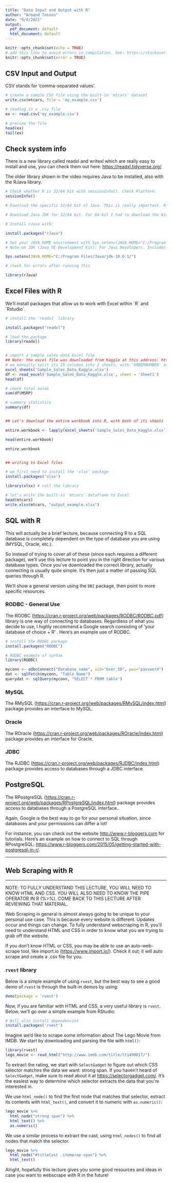 ---
title: "Data Input and Output with R"
author: "Armand Tossou"
date: "9/4/2021"
output:
  pdf_document: default
  html_document: default
---

```{r setup, include=FALSE}
knitr::opts_chunk$set(echo = TRUE)
# add this line to avoid errors in compilation. See: https://stackoverflow.com/questions/30519673/cant-resolve-error-in-rmd-file-anonymous-withcallinghandlers-withvisi
knitr::opts_chunk$set(error = TRUE)
```

## CSV Input and Output

CSV stands for 'comma-separated values '.

```{r}
# create a sample CSV file using the built-in 'mtcars' dataset
write.csv(mtcars, file = 'my_example.csv')

# reading in a .csv file
ex <- read.csv('my_example.csv')

# preview the file
head(ex)
tail(ex)

```

## Check system info

There is a new library called readxl and writexl which are really easy to install and use, you can check them out here: <https://readxl.tidyverse.org/>

The older library shown in the video requires Java to be installed, also with the RJava library.

```{r}
# Check whether R is 32/64 bit with sessionInfo(). Check Platform.
sessionInfo()

# Download the specific 32/64 bit of Java. This is really important. R and Java must have the same memory signature, either 32 or 64 bit. I had 64 bit so I downloaded the Offline 64-bit version from here: https://www.java.com/en/download/manual.jsp

# Download Java JDK for 32/64 bit. For 64-bit I had to download the Windows version from here: https://www.oracle.com/java/technologies/javase-downloads.html

# Install rJava with:

install.packages("rJava")

# Set your JAVA_HOME environment with Sys.setenv(JAVA_HOME="C:/Program Files/Java/jdk-10.0.1/") so that it points to your specific (64-bit in my case) folder that contains the jdk. Don’t worry about jdk-10.0.1 as this might change for future releases.
# Note on JDK (Java SE Development Kit): For Java Developers. Includes a complete JRE plus tools for developing, debugging, and monitoring Java

Sys.setenv(JAVA_HOME="C:/Program Files/Java/jdk-10.0.1/")

# check for errors after running this

library(rJava)
```

## Excel Files with R

We'll install packages that allow us to work with Excel within \`R\` and \`Rstudio\`.

```{r}

# install the 'readxl' library

install.packages("readxl")

# load the package
library(readxl)


# import a sample sales data Excel file
## Note: the excel file was downloaded from Kaggle at this address: https://www.kaggle.com/kyanyoga/sample-sales-data
# we manually split its 25 columns into 2 sheets, with 'ORDERNUMBER' as the unique identifier
excel_sheets('Sample_Sales_Data_Kaggle.xlsx')
df <- read_excel('Sample_Sales_Data_Kaggle.xlsx', sheet = 'Sheet1')
head(df)

# check total sales
sum(df$MSRP)

# summary statistics
summary(df)


## Let's download the entire workbook into R, with both of its sheets

entire.workbook <- lapply(excel_sheets('Sample_Sales_Data_Kaggle.xlsx'), read_excel, path='Sample_Sales_Data_Kaggle.xlsx')

head(entire.workbook)

entire.workbook


## writing to Excel files

# we first need to install the 'xlsx' package
install.packages('xlsx')

library(xlsx) # call the library

# let's write the built-in 'mtcars' dataframe to Excel
head(mtcars)
write.xlsx(mtcars, "output_example.xlsx")

```

## SQL with R

This will actually be a brief lecture, because connecting R to a SQL database is completely dependent on the type of database you are using (MYSQL, Oracle, etc.).

So instead of trying to cover all of these (since each requires a different package), we'll use this lecture to point you in the right direction for various database types. Once you've downloaded the correct library, actually connecting is usually quite simple. It's then just a matter of passing SQL queries through R.

We'll show a general version using the `DBI` package, then point to more specific resources.

### RODBC - General Use

The RODBC (<https://cran.r-project.org/web/packages/RODBC/RODBC.pdf>) library is one way of connecting to databases. Regardless of what you decide to use, I highly recommend a Google search consisting of 'your database of choice + R' . Here's an example use of RODBC.

```{r}
# install the RODBC package
install.packages("RODBC")

# RODBC example of syntax
library(RODBC)

myconn <- odbcConnect("Database_name", uid="User_ID", pws="password")
dat <- sqlFetch(myconn, "Table_Name")
querydat <- sqlQuery(myconn, "SELECT * FROM table")

```

### MySQL

The RMySQL (<https://cran.r-project.org/web/packages/RMySQL/index.html>) package provides an interface to MySQL.

### Oracle

The ROracle (<https://cran.r-project.org/web/packages/ROracle/index.html>) package provides an interface for Oracle.

### JDBC

The RJDBC (<https://cran.r-project.org/web/packages/RJDBC/index.html>) package provides access to databases through a JDBC interface.

## PostgreSQL

The RPostgreSQL (<https://cran.r-project.org/web/packages/RPostgreSQL/index.html>) package provides access to databases through a PostgreSQL interface..

Again, Google is the best way to go for your personal situation, since databases and your permissions can differ a lot!

For instance, you can check out the website <http://www.r-bloggers.com> for tutorials. Here's an example on how to connect to SQL through RPostgreSQL: <https://www.r-bloggers.com/2015/05/getting-started-with-postgresql-in-r/>.

------------------------------------------------------------------------

## Web Scraping with R

------------------------------------------------------------------------

NOTE: TO FULLY UNDERSTAND THIS LECTURE, YOU WILL NEED TO KNOW HTML AND CSS. YOU WILL ALSO NEED TO KNOW THE PIPE OPERATOR IN R (%\>%). COME BACK TO THIS LECTURE AFTER REVIEWING THAT MATERIAL.

Web Scraping in general is almost always going to be unique to your personal use case. This is because every website is different. Updates occur and things can change. To fully understand webscraping in R, you'll need to understand HTML and CSS in order to know what you are trying to grab off the website.

If you don't know HTML or CSS, you may be able to use an auto-web-scrape tool, like import.io (<https://www.import.io/>). Check it out; it will auto scrape and create a .csv file for you.

### `rvest` library

Below is a simple example of using `rvest`, but the best way to see a good demo of `rvest` is through the built-in demos by using:

```{r}
demo(package = 'rvest')
```

Now, if you are familiar with HTML and CSS, a very useful library is `rvest`. Below, we'll go over a simple example from RStudio:

```{r}
# Will also install dependencies
install.packages('rvest')
```

Imagine we'd like to scrape some information about The Lego Movie from IMDB. We start by downloading and parsing the file with `html()`:

```{r}
library(rvest)
lego_movie <- read_html("http://www.imdb.com/title/tt1490017/")
```

To extract the rating, we start with `SelectGadget` to figure out which CSS selector matches the data we want: strong span. If you haven't heard of `SelectGadget`, make sure to read about it at <https://selectorgadget.com/>. It's the easiest way to determine which selector extracts the data that you're interested in.

We use `html_node()` to find the first node that matches that selector, extract its contents with `html_text()`, and convert it to numeric with `as.numeric()`:

```{r}
lego_movie %>%
  html_node("strong span") %>%
  html_text() %>%
  as.numeric()
```

We use a similar process to extract the cast, using `html_nodes()` to find all nodes that match the selector.

```{r}
lego_movie %>%
  html_node("#titleCast .itemprop span") %>%
  html_text()
```

Alright, hopefully this lecture gives you some good resources and ideas in case you want to webscrape with R in the future!
